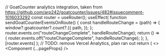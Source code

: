 
  // GoatCounter analytics integration, taken from https://github.com/arp242/goatcounter/issues/482#issuecomment-1016033292
  const router = useRouter();
  useEffect(
    function sendGoatCounterEventsOnRoute() {
      const handleRouteChange = (path) => {
        window?.goatcounter?.count?.({
          path,
        });
      };
      router.events.on("routeChangeComplete", handleRouteChange);
      return () => {
        router.events.off("routeChangeComplete", handleRouteChange);
      };
    },
    [router.events]
  );
  // TODO: remove Vercel Analytics, plan ran out
  return (
    <>
      <Component {...pageProps} />
      <Analytics />
      <Script
        async
        data-goatcounter="https://err0rcuber.goatcounter.com/count"
        src="//gc.zgo.at/count.js"
        strategy="afterInteractive"
      />
    </>
  );
}
